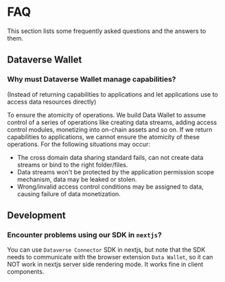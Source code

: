 # FAQ

This section lists some frequently asked questions and the answers to them.

## Dataverse Wallet

### Why must Dataverse Wallet manage capabilities?

(Instead of returning capabilities to applications and let applications use to access data resources directly)

To ensure the atomicity of operations.
We build Data Wallet to assume control of a series of operations like creating data streams, adding access control modules, monetizing into on-chain
assets and so on.
If we return capabilities to applications, we cannot ensure the atomicity of these operations. For the following situations may occur:

- The cross domain data sharing standard fails, can not create data streams or bind to the right folder/files.
- Data streams won't be protected by the application permission scope mechanism, data may be leaked or stolen.
- Wrong/invalid access control conditions may be assigned to data, causing failure of data monetization.

## Development

### Encounter problems using our SDK in `nextjs`?

You can use `Dataverse Connector` SDK in nextjs, but note that the SDK needs to communicate with the browser extension `Data Wallet`,
so it can NOT work in nextjs server side rendering mode. It works fine in client components.
